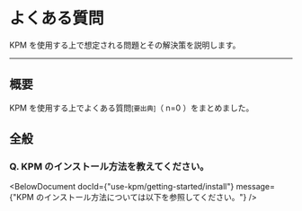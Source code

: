 

# よくある質問

KPM を使用する上で想定される問題とその解決策を説明します。

---

## 概要

KPM を使用する上でよくある質問<small>\[要出典]</small>（ n=0 ）をまとめました。

## 全般

### Q. KPM のインストール方法を教えてください。

<BelowDocument docId={"use-kpm/getting-started/install"} message={"KPM のインストール方法については以下を参照してください。"} />

